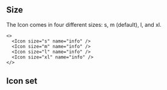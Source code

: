 
## Size

The Icon comes in four different sizes: s, m (default), l, and xl.

<Preview>
  <Icon size="s" name="info" />
  <Icon size="m" name="info" />
  <Icon size="l" name="info" />
  <Icon size="xl" name="info" />
</Preview>

```tsx sandbox
<>
  <Icon size="s" name="info" />
  <Icon size="m" name="info" />
  <Icon size="l" name="info" />
  <Icon size="xl" name="info" />
</>
```

## Icon set

<IconSet />
